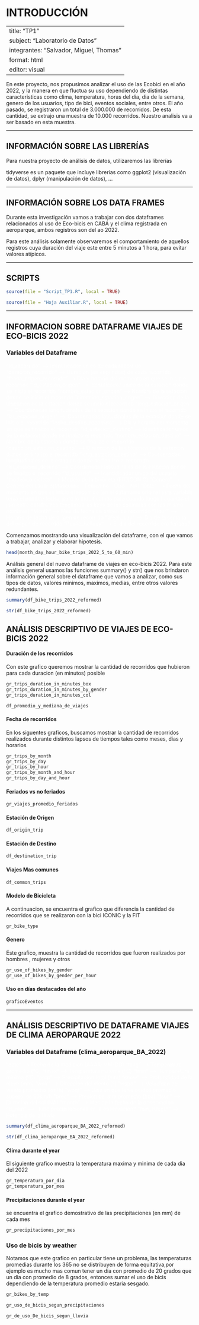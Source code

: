 # INTRODUCCIÓN

---
title: "TP1"
subject: "Laboratorio de Datos"
integrantes: "Salvador, Miguel, Thomas"
format: html
editor: visual
---

En este proyecto, nos propusimos analizar el uso de las Ecobici en el año 2022, y la manera en que fluctua su uso dependiendo de distintas caracteristicas como clima, temperatura, horas del dia, dia de la semana, genero de los usuarios, tipo de bici, eventos sociales, entre otros. El año pasado, se registraron un total de 3.000.000 de recorridos. De esta cantidad, se extrajo una muestra de 10.000 recorridos. Nuestro analisis va a ser basado en esta muestra.

------------------------------------------------------------------------

## INFORMACIÓN SOBRE LAS LIBRERÍAS

Para nuestra proyecto de análisis de datos, utilizaremos las librerías

tidyverse es un paquete que incluye librerías como ggplot2 (visualización de datos), dplyr (manipulación de datos), ...

------------------------------------------------------------------------

## INFORMACIÓN SOBRE LOS DATA FRAMES

Durante esta investigación vamos a trabajar con dos dataframes relacionados al uso de Eco-bicis en CABA y el clima registrada en aeroparque, ambos registros son del ao 2022.

Para este análisis solamente observaremos el comportamiento de aquellos registros cuya duración del viaje este entre 5 minutos a 1 hora, para evitar valores atípicos.

------------------------------------------------------------------------

## SCRIPTS

```r
source(file = "Script_TP1.R", local = TRUE)

source(file = "Hoja Auxiliar.R", local = TRUE)
```

------------------------------------------------------------------------

## INFORMACION SOBRE DATAFRAME VIAJES DE ECO-BICIS 2022

### Variables del Dataframe
::: {style="color: white;"}

"Id_recorrido" \--\> Identificador unico de cada recorrido
"duracion_recorrido" \--\> Duracion (en segundos) de cada recorrido
"fecha_origen_recorrido" \--\> Dia y horario del momento en que se inicio el recorrido
"id_estacion_origen" \--\> Identificador unico de la estacion donde se inicio el recorrido
"nombre_estacion_origen" \--\> Nombre de la estacion donde se inicio el recorrido
"direccion_estacion_origen" \--\> Direccion de la ubicacion de la estacion donde se inicio el recorrido
"long_estacion_origen" \--\> Coordenadas longitudinales de la estacion donde se inicio el recorrido
"lat_estacion_origen" \--\> Coordenadas latitudinales de la estacion donde se inicio el recorrido
"fecha_destino_recorrido" \--\> Dia y horario del momento en que se finalizo el recorrido
"id_estacion_destino" \--\> Identificador unico de la estacion donde se finalizo el recorrido
"nombre_estacion_destino" \--\> Nombre de la estacion donde se finalizo el recorrido
"direccion_estacion_destino" \--\> Direccion de la ubicacion de la estacion donde se finalizo el recorrido
"long_estacion_destino" \--\> Coordenadas longitudinales de la estacion donde se finalizo el recorrido
"lat_estacion_destino" \--\> Coordenadas latitudinales de la estacion donde se finalizo el recorrido
"id_usuario" \--\> Identidicador unico del usuario
"modelo_bicicleta" \--\> Modelo de la bicicleta (FIT/ICONIC)
"Género" \--\> Genero del usuario(Masculino - Femenino - Otro - NA)
"Date" \--\> Fecha del momento en que se inicio el recorrido (en el dataframe original esta variable tenia el nombre fecha, pero lo modificamos para cuando luego hagamos el join entre dataframes tengamos las keys de las columnas con los mismo nombres)
"Month" \--\> Mes de fecha de origen de recorrido
"Hour" \--\> Horario de fecha de origen de recorrido
"Week_day" \--\> Dia de la semana del origen de recorrido
"Public_holiday" \--\> El dia del recorrido era feriado?
:::


Comenzamos mostrando una visualización del dataframe, con el que vamos a trabajar, analizar y elaborar hipotesis.

```r
head(month_day_hour_bike_trips_2022_5_to_60_min)
```


Análisis general del nuevo dataframe de viajes en eco-bicis 2022. Para este análisis general usamos las funciones summary() y str() que nos brindaron información general sobre el dataframe que vamos a analizar, como sus tipos de datos, valores minimos, maximos, medias, entre otros valores redundantes.

```r
summary(df_bike_trips_2022_reformed)
```
```r
str(df_bike_trips_2022_reformed)
```



## ANÁLISIS DESCRIPTIVO DE VIAJES DE ECO-BICIS 2022

#### Duración de los recorridos
Con este grafico queremos mostrar  la cantidad de recorridos que hubieron para cada duracion (en minutos) posible
```r
gr_trips_duration_in_minutes_box
gr_trips_duration_in_minutes_by_gender
gr_trips_duration_in_minutes_col
```

```r
df_promedio_y_mediana_de_viajes
```

#### Fecha de recorridos
En los siguentes graficos, buscamos mostrar la cantidad de recorridos realizados durante distintos lapsos de tiempos tales como meses, dias y horarios

```r
gr_trips_by_month 
gr_trips_by_day
gr_trips_by_hour
gr_trips_by_month_and_hour
gr_trips_by_day_and_hour
```

#### Feriados vs no feriados

```r
gr_viajes_promedio_feriados
```

#### Estación de Origen

```r
df_origin_trip
```

#### Estación de Destino

```r
df_destination_trip
```

#### Viajes Mas comunes

```r
df_common_trips
```


#### Modelo de Bicicleta
A continuacion, se encuentra el grafico que diferencia la cantidad de recorridos que se realizaron con la bici ICONIC y la FIT

```r
gr_bike_type 
```

#### Genero
Este grafico, muestra la cantidad de recorridos que fueron realizados por hombres , mujeres y otros
```r
gr_use_of_bikes_by_gender 
gr_use_of_bikes_by_gender_per_hour
```

#### Uso en días destacados del año
```r
graficoEventos
```


------------------------------------------------------------------------

## ANÁLISIS DESCRIPTIVO DE DATAFRAME VIAJES DE CLIMA AEROPARQUE 2022

### Variables del Dataframe (clima_aeroparque_BA_2022)
  
::: {style="color: white;"}
"date" \--\> Fecha de la medicion (AAAA-MM-DD)
"tavg" \--\> Temperatura promedio (ºC)
"tmax" \--\> Temperatura maxima (ºC)
"tmin" \--\> Temperatura minima (ºC)
"prcp" \--\> Precipitacion total (mm)
"snow" \--\> Profundidad de la nieve (mm)
"wdir" \--\> Direccion del viento (º)
"wspd" \--\> Velocidad del viento promedio (km/h)
"wpgt" \--\> Dias en que la velocidad promedio supero los 30km/h
"pres" \--\> Presion del aire promedio (hpa)
"tsun" \--\> Duracion del sol (NA)
"month" \--\> Mes de la fecha de la observacion
"is_rain" \--\> Hubo precipitaciones en la observacion?
"rain_stregth" \--\> Potencia de la lluvia
:::



```r
summary(df_clima_aeroparque_BA_2022_reformed)

str(df_clima_aeroparque_BA_2022_reformed)
```

#### Clima durante el year
El siguiente grafico muestra la temperatura maxima y minima de cada dia del 2022
```r
gr_temperatura_por_dia
gr_temperatura_por_mes 
```

#### Precipitaciones durante el year
se encuentra el grafico demostrativo de las precipitaciones (en mm) de cada mes

```r
gr_precipitaciones_por_mes
```

### Uso de bicis by weather
Notamos que este grafico en particular tiene un problema, las temperaturas promedias durante los 365 no se distribuyen de forma equitativa,por ejemplo es mucho mas comun tener un dia con promedio de 20 grados que un dia con promedio de 8 grados, entonces sumar el uso de bicis dependiendo de la temperatura promedio estaria sesgado.
```r
gr_bikes_by_temp
```


```r
gr_uso_de_bicis_segun_precipitaciones
```


```r
gr_de_uso_De_bicis_segun_lluvia
```

